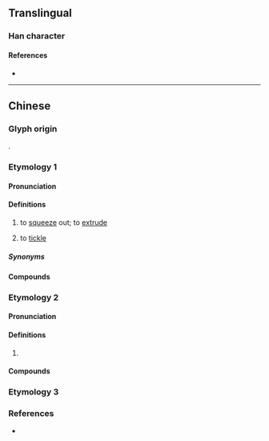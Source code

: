 {{character info}}
==Translingual==

===Han character===
{{Han char|rn=64|rad=手|as=15|sn=18|four=58027|canj=QHAL|ids=⿰扌節}}

====References====
* {{Han ref|kx=0461.030|dkj=12894|dj=0810.110|hdz=31981.020|uh=64F3|ud=25843|bh=E9AD|bd=59821}}

----

==Chinese==

===Glyph origin===
{{Han etym}}
{{Han compound|手|節|ls=psc|c1=s|c2=p|t1=hand}}.

===Etymology 1===
{{zh-forms|s=𰓜|alt=唧}}
{{zh-wp|yue}}

====Pronunciation====
{{zh-pron
|c=zit1
|cat=v
}}

====Definitions====
{{zh-hanzi}}

# {{lb|zh|Cantonese}} to [[squeeze]] out; to [[extrude]]
#: {{zh-x|擳 牙膏|to '''squeeze out''' toothpaste|C}}
# {{lb|zh|Cantonese}} to [[tickle]]

=====Synonyms=====
{{zh-dial|擠}}

====Compounds====
{{zh-der|怕擳|擳都唔笑|擳牙膏}}

===Etymology 2===
{{zh-forms|s=𰓜}}

====Pronunciation====
{{zh-pron
|m=zhì
|c=zit3
|mc=y
|oc=y
|cat=
}}

====Definitions====
{{zh-hanzi}}

# {{rfdef|zh}}

====Compounds====
{{zh-der|挃擳}}

===Etymology 3===
{{zh-see|幯}}

===References===
* {{R:yue:mfccd}}